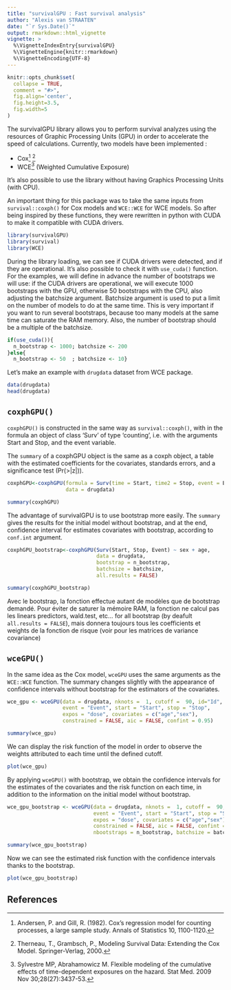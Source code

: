 ```yaml
---
title: "survivalGPU : Fast survival analysis"
author: "Alexis van STRAATEN"
date: "`r Sys.Date()`"
output: rmarkdown::html_vignette
vignette: >
  %\VignetteIndexEntry{survivalGPU}
  %\VignetteEngine{knitr::rmarkdown}
  %\VignetteEncoding{UTF-8}
---
```


```r
knitr::opts_chunk$set(
  collapse = TRUE,
  comment = "#>",
  fig.align='center',
  fig.height=3.5,
  fig.width=5
)
```


The survivalGPU library allows you to perform survival analyzes using the resources of Graphic Processing Units (GPU) in order to accelerate the speed of calculations. Currently, two models have been implemented :  

* Cox[^cox1] [^cox2]  
* WCE[^wce] (Weighted Cumulative Exposure)  

It's also possible to use the library without having Graphics Processing Units (with CPU).

An important thing for this package was to take the same inputs from `survival::coxph()` for Cox models and `WCE::WCE` for WCE models. So after being inspired by these functions, they were rewritten in python with CUDA to make it compatible with CUDA drivers.

```r
library(survivalGPU)
library(survival)
library(WCE)
```

During the library loading, we can see if CUDA drivers were detected, and if they are operational. It's also possible to check it with `use_cuda()` function.
For the examples, we will define in advance the number of bootstraps we will use: if the CUDA drivers are operational, we will execute 1000 bootstraps with the GPU, otherwise 50 bootstraps with the CPU, also adjusting the batchsize argument.
Batchsize argument is used to put a limit on the number of models to do at the same time. This is very important if you want to run several bootstraps, because too many models at the same time can saturate the RAM memory. Also, the number of bootstrap should be a multiple of the batchsize.


```r
if(use_cuda()){
  n_bootstrap <- 1000; batchsize <- 200
}else{
  n_bootstrap <- 50  ; batchsize <- 10}
```

Let's make an example with `drugdata` dataset from WCE package.

```r
data(drugdata)
head(drugdata)
```


## `coxphGPU()`

`coxphGPU()` is constructed in the same way as `survival::coxph()`, with in the formula an object of class 'Surv' of type 'counting', i.e. with the arguments Start and Stop, and the event variable.

The `summary` of a coxphGPU object is the same as a coxph object, a table with the estimated coefficients for the covariates, standards errors, and a significance test (Pr(>|z|)). 

```r
coxphGPU<-coxphGPU(formula = Surv(time = Start, time2 = Stop, event = Event) ~ sex + age,
                   data = drugdata)

summary(coxphGPU)
```

The advantage of survivalGPU is to use bootstrap more easily. The `summary` gives the results for the initial model without bootstrap, and at the end, confidence interval for estimates covariates with bootstrap, according to `conf.int` argument.

```r
coxphGPU_bootstrap<-coxphGPU(Surv(Start, Stop, Event) ~ sex + age,
                             data = drugdata,
                             bootstrap = n_bootstrap,
                             batchsize = batchsize,
                             all.results = FALSE)

summary(coxphGPU_bootstrap)
```

Avec le bootstrap, la fonction effectue autant de modèles que de bootstrap demandé. Pour éviter de saturer la mémoire RAM, la fonction ne calcul pas les linears predictors, wald.test, etc... for all bootstrap (by deafult `all.results = FALSE`), mais donnera toujours tous les coefficients et weights de la fonction de risque (voir pour les matrices de variance covariance)

## `wceGPU()`

In the same idea as the Cox model, `wceGPU` uses the same arguments as the `WCE::WCE` function. The summary changes slightly with the appearance of confidence intervals without bootstrap for the estimators of the covariates.

```r
wce_gpu <- wceGPU(data = drugdata, nknots =  1, cutoff =  90, id="Id",
                  event = "Event", start = "Start", stop = "Stop",
                  expos = "dose", covariates = c("age","sex"),
                  constrained = FALSE, aic = FALSE, confint = 0.95)

summary(wce_gpu)
```

We can display the risk function of the model in order to observe the weights attributed to each time until the defined cutoff.

```r
plot(wce_gpu)
```

By applying `wceGPU()` with bootstrap, we obtain the confidence intervals for the estimates of the covariates and the risk function on each time, in addition to the information on the initial model without bootstrap.

```r
wce_gpu_bootstrap <- wceGPU(data = drugdata, nknots =  1, cutoff =  90, id="Id",
                            event = "Event", start = "Start", stop = "Stop",
                            expos = "dose", covariates = c("age","sex"),
                            constrained = FALSE, aic = FALSE, confint = 0.95,
                            nbootstraps = n_bootstrap, batchsize = batchsize)

summary(wce_gpu_bootstrap)
```

Now we can see the estimated risk function with the confidence intervals thanks to the bootstrap.

```r
plot(wce_gpu_bootstrap)
```


## References

[^cox1]: Andersen, P. and Gill, R. (1982). Cox's regression model for counting processes, a large sample study. Annals of Statistics 10, 1100-1120.  
[^cox2]: Therneau, T., Grambsch, P., Modeling Survival Data: Extending the Cox Model. Springer-Verlag, 2000.  
[^wce]: Sylvestre MP, Abrahamowicz M. Flexible modeling of the cumulative effects of time-dependent exposures on the hazard. Stat Med. 2009 Nov 30;28(27):3437-53.  
